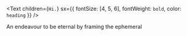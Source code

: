 <Text
  children={`Hi.`}
  sx={{ fontSize: [4, 5, 6], fontWeight: `bold`, color: `heading` }}
/>

An endeavour to be eternal by framing the ephemeral
